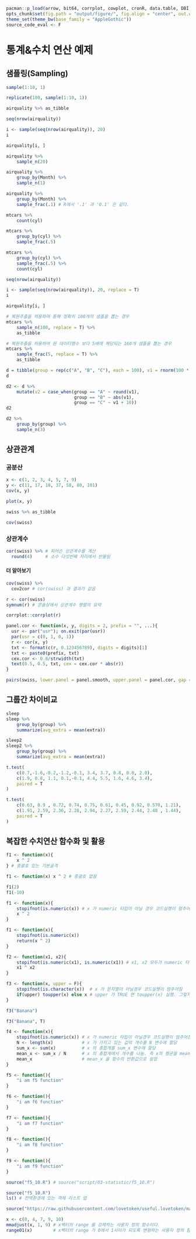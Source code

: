 ```r
pacman::p_load(arrow, bit64, corrplot, cowplot, cronR, data.table, DBI, DT, foreign, fst, ggplot2, jsonlite, knitr, lubridate, magrittr, patchwork, plotly, RSQLite, scales, sessioninfo, tibble, tidyr, tidyverse)
opts_chunk$set(fig.path = "output/figure/", fig.align = "center", out.width = "95%", warning = F, message = F)
theme_set(theme_bw(base_family = "AppleGothic"))
source_code_eval <- F
```

# 통계&수치 연산 예제{#statistic}

## 샘플링(Sampling){#statistic-1}

```r
sample(1:10, 1)
```

```r
replicate(100, sample(1:10, 1))
```

```r
airquality %>% as_tibble
```

```r
seq(nrow(airquality))
```

```r
i <- sample(seq(nrow(airquality)), 20)
i
```

```r
airquality[i, ]
```

```r
airquality %>% 
	sample_n(20)
```

```r
airquality %>% 
	group_by(Month) %>% 
	sample_n(1)
```

```r
airquality %>% 
	group_by(Month) %>% 
	sample_frac(.1) # R에서 '.1' 과 '0.1' 은 같다.
```

```r
mtcars %>% 
	count(cyl)
```

```r
mtcars %>% 
	group_by(cyl) %>% 
	sample_frac(.5)
```

```r
mtcars %>% 
	group_by(cyl) %>% 
	sample_frac(.5) %>% 
	count(cyl)
```

```r
seq(nrow(airquality))
```

```r
i <- sample(seq(nrow(airquality)), 20, replace = T)
i
```

```r
airquality[i, ]
```

```r
# 복원추출을 허용하여 통해 정확히 100개의 샘플을 뽑는 경우
mtcars %>% 
	sample_n(100, replace = T) %>% 
	as_tibble

# 복원추출을 허용하여 원 데이터행수 보다 5배에 해당되는 160개 샘플을 뽑는 경우 
mtcars %>% 
	sample_frac(5, replace = T) %>% 
	as_tibble
```

```r
d = tibble(group = rep(c("A", "B", "C"), each = 100), v1 = rnorm(100 * 3))
d
```

```r
d2 <- d %>% 
	mutate(v2 = case_when(group == "A" ~ round(v1),
	                      group == "B" ~ abs(v1),
	                      group == "C" ~ v1 + 10))
d2
```

```r
d2 %>% 
	group_by(group) %>% 
	sample_n(3)
```

## 상관관계{#statistic-2}

### 공분산{#statistic-2-1}

```r
x <- c(1, 2, 3, 4, 5, 7, 9)
y <- c(11, 17, 18, 37, 58, 80, 101)
cov(x, y)
```

```r
plot(x, y)
```

```r
swiss %>% as_tibble
```

```r
cov(swiss)
```

### 상관계수{#statistic-2-2}

```r
cor(swiss) %>% # 피어슨 상관계수를 계산
  round(4)     # 소수 다섯번째 자리에서 반올림
```

#### 더 알아보기{-}

```r
cov(swiss) %>% 
  cov2cor # cor(swiss) 과 결과가 같음
```

```r
r <- cor(swiss)
symnum(r) # 콘솔상에서 상관계수 행렬의 요약
```

```r
corrplot::corrplot(r) 
```

```r
panel.cor <- function(x, y, digits = 2, prefix = "", ...){
  usr <- par("usr"); on.exit(par(usr))
  par(usr = c(0, 1, 0, 1))
  r <- cor(x, y)
  txt <- format(c(r, 0.123456789), digits = digits)[1]
  txt <- paste0(prefix, txt)
  cex.cor <- 0.8/strwidth(txt)
  text(0.5, 0.5, txt, cex = cex.cor * abs(r))
}

pairs(swiss, lower.panel = panel.smooth, upper.panel = panel.cor, gap = 0, row1attop = FALSE)
```

## 그룹간 차이비교{#statistic-3}

```r
sleep
sleep %>% 
	group_by(group) %>% 
	summarize(avg_extra = mean(extra))
```

```r
sleep2
sleep2 %>% 
    group_by(group) %>% 
    summarize(avg_extra = mean(extra))
```

```r
t.test(
	c(0.7,-1.6,-0.2,-1.2,-0.1, 3.4, 3.7, 0.8, 0.0, 2.0),
	c(1.9, 0.8, 1.1, 0.1,-0.1, 4.4, 5.5, 1.6, 4.6, 3.4),
	paired = T
)
```

```r
t.test(
	c(0.63, 0.9 , 0.72, 0.74, 0.75, 0.61, 0.45, 0.92, 0.570, 1.21),
	c(1.91, 2.59, 2.36, 2.28, 2.94, 2.27, 2.59, 2.44, 2.48 , 1.44),
	paired = T
)
```

## 복잡한 수치연산 함수화 및 활용{#statistic-5}

```r
f1 <- function(x){
	x ^ 2
} # 중괄호 있는 기본골격

f1 <- function(x) x ^ 2 # 중괄호 없음
```

```r
f1(2)
f1(-10)
```

```r
f1 <- function(x){
	stopifnot(is.numeric(x)) # x 가 numeric 타입이 아닐 경우 코드실행이 멈추어짐
	x ^ 2
}
```

```r
f1 <- function(x){
	stopifnot(is.numeric(x)) 
	return(x ^ 2)
}
```

```r
f2 <- function(x1, x2){
	stopifnot(is.numeric(x1), is.numeric(x1)) # x1, x2 모두가 numeric 타입이 아닐경우 코드실행이 멈추어짐
	x1 ^ x2
}
```

```r
f3 <- function(x, upper = F){
	stopifnot(is.character(x))  # x 가 문자열이 아닐경우 코드실행이 멈추어짐
	if(upper) toupper(x) else x # upper 가 TRUE 면 toupper(x) 실행. 그렇지 않으면 x 가 실행
}
```

```r
f3("Banana")
```

```r
f3("Banana", T)
```

```r
f4 <- function(x){
	stopifnot(is.numeric(x)) # x 가 numeric 타입이 아닐경우 코드실행이 멈추어짐
	N <- length(x)           # x 가 가지고 있는 값의 개수를 N 변수에 할당
	sum_x <- sum(x)          # x 의 총합계를 sum_x 변수에 할당
	mean_x <- sum_x / N      # x 의 총합계에서 개수를 나눔. 즉 x의 평균을 mean_x 에 할당
	mean_x                   # mean_x 을 함수의 반환값으로 설정
}
```

```r
f5 <- function(){
	"i am f5 function"
}

f6 <- function(){
	"i am f6 function"
}

f7 <- function(){
	"i am f7 function"
}

f8 <- function(){
	"i am f8 function"
}

f9 <- function(){
	"i am f9 function"
}
```

```r
source("f5_10.R") # source("script/03-statistic/f5_10.R")
```

```r
source("f5_10.R")
ls() # 전역환경에 있는 객체 리스트 업
```

```r
source("https://raw.githubusercontent.com/lovetoken/useful.lovetoken/master/R/adjust.R")

x <- c(0, 4, 7, 9, 10)
mmadjust(x, 1, 9) # x벡터의 range 를 강제하는 사용자 정의 함수이다.
range01(x)        # x벡터의 range 가 0에서 1사이가 되도록 변형하는 사용자 정의 함수이다.
```